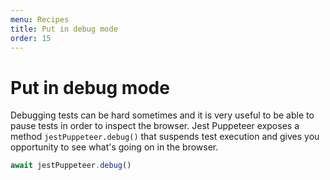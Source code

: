 ```yaml
---
menu: Recipes
title: Put in debug mode
order: 15
---
```


# Put in debug mode

Debugging tests can be hard sometimes and it is very useful to be able to pause tests in order to inspect the browser. Jest Puppeteer exposes a method `jestPuppeteer.debug()` that suspends test execution and gives you opportunity to see what's going on in the browser.

```js
await jestPuppeteer.debug()
```
